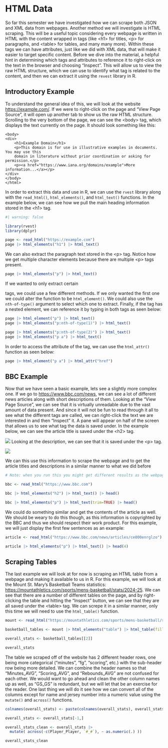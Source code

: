 # HTML Data

So far this semester we have investigated how we can scrape both JSON and XML data from webpages. Another method we will investigate is HTML scraping. This will be a useful topic considering every webpage is written in HTML with the content wrapped in tags (like \<h1\> for titles, \<p\> for paragraphs, and \<table\> for tables, and many many more). Within these tags we can have attributes, just like we did with XML data, that will make it easier to target specific content. Before we dive into the material, a helpful hint in determining which tags and attributes to reference it to right-click on the text in the browser and choosing "Inspect". This will allow us to view the raw HTML structure, which we can use to identify what tag is related to the content, and then we can extract it using the `revest` library in R.

## Introductory Example

To understand the general idea of this, we will look at the website <https://example.com/>. If we were to right-click on the page and "View Page Source", it will open up another tab to show us the raw HTML structure. Scrolling to the very bottom of the page, we can see the \<body\> tag, which displays the text currently on the page. It should look something like this:

```text
<body>
<div>
    <h1>Example Domain</h1>
    <p>This domain is for use in illustrative examples in documents. You may use this
    domain in literature without prior coordination or asking for permission.</p>
    <p><a href="https://www.iana.org/domains/example">More information...</a></p>
</div>
</body>
</html>
```

In order to extract this data and use in R, we can use the `rvest` library along with the `read_html()`, `html_elements()`, and `html_text()` functions. In the example below, we can see how we pull the main heading information stored in the \<h1\> tag.

```r
#| warning: false

library(rvest)
library(dplyr)

page <- read_html("https://example.com")
page |> html_elements("h1") |> html_text()
```
We can also extract the paragraph text stored in the \<p\> tag. Notice how we get multiple character elements because there are multiple \<p\> tags present. 

```r
page |> html_elements("p") |> html_text()
```

If we wanted to only extract certain <p> tags, we could use a few different methods. If we only wanted the first one we could alter the function to be `html_element()`. We could also use the `nth-of-type()` argument to select which one to extract. Finally, if the tag has a nested element, we can reference it by typing in both tags as seen below:

```r
page |> html_element("p") |> html_text()
page |> html_elements("p:nth-of-type(1)") |> html_text()

page |> html_elements("p:nth-of-type(2)") |> html_text()
page |> html_elements("p a") |> html_text()
```
In order to access the attribute of the tag, we can use the `html_attr()` function as seen below:

```r
page |> html_element("p a") |> html_attr("href")
```
## BBC Example

Now that we have seen a basic example, lets see a slightly more complex one. If we go to <https://www.bbc.com/news>, we can see a lot of different news articles along with short descriptions of them. Looking at the "View Page Source", we can see that it is virtually unreadable due to the vast amount of data present. And since it will not be fun to read through it all to see what the different tags are called, we can right-click the text we are interested in and then "Inspect" it. A pane will appear on half of the screen that allows us to see what tag the data is saved under. In the example below, we can see the article title is saved under the \<h2\> tag.

![](Images/BBC-Example-Headers.PNG){fig-align="center"}
Looking at the description, we can see that it is saved under the \<p\> tag.

![](Images/BBC-Example-Description.PNG){fig-align="center"}

We can this use this information to scrape the webpage and to get the article titles and descriptions in a similar manner to what we did before

```r
# Note: when you run this you might get different results as the webpage is constantly updated

bbc <- read_html("https://www.bbc.com")

bbc |> html_elements("h2") |> html_text() |> head()

bbc |> html_elements("p") |> html_text(trim=TRUE) |> head()
```

We could do something similar and get the contents of the article as well. We should be weary to do this though, as this information is copyrighted by the BBC and thus we should respect their work product. For this example, we will just display the first few sentences as an example:

```r
article <- read_html("https://www.bbc.com/news/articles/ce800enrglzo")

article |> html_elements("p") |> html_text() |> head(4)
```

## Scraping Tables

The last example we will look at for now is scraping an HTML table from a webpage and making it available to us in R. For this example, we will look at the Mount St. Mary's Basketball Teams statistics: <https://mountathletics.com/sports/mens-basketball/stats/2024-25>. We can see that there are a number of different tables on the page, and by right-clicking the table and hitting the "Inspect" button, we can see that they are all saved under the \<table\> tag. We can screpe it in a similar manner, only this time we will need to use the `html_table()` function. 

```r
mount <- read_html("https://mountathletics.com/sports/mens-basketball/stats/2024-25")

basketball_tables <- mount |> html_elements("table") |> html_table(fill = TRUE) 

overall_stats <- basketball_tables[[2]]

overall_stats
```

The table we scraped off of the website has 2 different header rows, one being more categorical ("minutes", "fg", "scoring", etc.) with the sub-header row being more detailed. We can combine the header names so that "Minutes_AVG", "Scoring_AVG", and "Rebounds_AVG" are not confused for each other. We would want to go ahead and clean the other column names up as well, as "GS_GS" is redundant, but we will let that be an exercise for the reader. One last thing we will do it see how we can convert all of the columns except for name and jersey number into a numeric value using the `mutate()` and `across()` functions. 

```r
colnames(overall_stats) <- paste(colnames(overall_stats), overall_stats[1, ], sep = "_")

overall_stats <- overall_stats[-1,]

overall_stats_clean <- overall_stats |> 
  mutate( across(-c(Player_Player, `#_#`), ~ as.numeric(.) ))

overall_stats_clean
```









